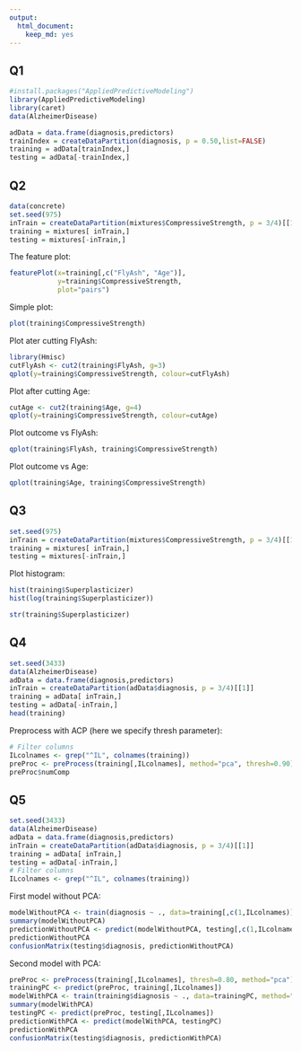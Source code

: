 ```yaml
---
output:
  html_document:
    keep_md: yes
---
```


## Q1

```r
#install.packages("AppliedPredictiveModeling")
library(AppliedPredictiveModeling)
library(caret)
data(AlzheimerDisease)

adData = data.frame(diagnosis,predictors)
trainIndex = createDataPartition(diagnosis, p = 0.50,list=FALSE)
training = adData[trainIndex,]
testing = adData[-trainIndex,]
```

## Q2
```r
data(concrete)
set.seed(975)
inTrain = createDataPartition(mixtures$CompressiveStrength, p = 3/4)[[1]]
training = mixtures[ inTrain,]
testing = mixtures[-inTrain,]
```

The feature plot:
```r
featurePlot(x=training[,c("FlyAsh", "Age")],
            y=training$CompressiveStrength,
            plot="pairs")
```

Simple plot:
```r
plot(training$CompressiveStrength)
```

Plot ater cutting FlyAsh:
```r
library(Hmisc)
cutFlyAsh <- cut2(training$FlyAsh, g=3)
qplot(y=training$CompressiveStrength, colour=cutFlyAsh)
```

Plot after cutting Age:
```r
cutAge <- cut2(training$Age, g=4)
qplot(y=training$CompressiveStrength, colour=cutAge)
```

Plot outcome vs FlyAsh:
```r
qplot(training$FlyAsh, training$CompressiveStrength)
```

Plot outcome vs Age:
```r
qplot(training$Age, training$CompressiveStrength)
```

## Q3

```r
set.seed(975)
inTrain = createDataPartition(mixtures$CompressiveStrength, p = 3/4)[[1]]
training = mixtures[ inTrain,]
testing = mixtures[-inTrain,]
```

Plot histogram:
```r
hist(training$Superplasticizer)
hist(log(training$Superplasticizer))
```

```r
str(training$Superplasticizer)
```

## Q4

```r
set.seed(3433)
data(AlzheimerDisease)
adData = data.frame(diagnosis,predictors)
inTrain = createDataPartition(adData$diagnosis, p = 3/4)[[1]]
training = adData[ inTrain,]
testing = adData[-inTrain,]
head(training)
```

Preprocess with ACP (here we specify thresh parameter):
```r
# Filter columns
ILcolnames <- grep("^IL", colnames(training))
preProc <- preProcess(training[,ILcolnames], method="pca", thresh=0.90)
preProc$numComp
```

## Q5

```r
set.seed(3433)
data(AlzheimerDisease)
adData = data.frame(diagnosis,predictors)
inTrain = createDataPartition(adData$diagnosis, p = 3/4)[[1]]
training = adData[ inTrain,]
testing = adData[-inTrain,]
# Filter columns
ILcolnames <- grep("^IL", colnames(training))
```

First model without PCA:
```r
modelWithoutPCA <- train(diagnosis ~ ., data=training[,c(1,ILcolnames)], method="glm")
summary(modelWithoutPCA)
predictionWithoutPCA <- predict(modelWithoutPCA, testing[,c(1,ILcolnames)])
predictionWithoutPCA
confusionMatrix(testing$diagnosis, predictionWithoutPCA)
```

Second model with PCA:
```r
preProc <- preProcess(training[,ILcolnames], thresh=0.80, method="pca")
trainingPC <- predict(preProc, training[,ILcolnames])
modelWithPCA <- train(training$diagnosis ~ ., data=trainingPC, method="glm")
summary(modelWithPCA)
testingPC <- predict(preProc, testing[,ILcolnames])
predictionWithPCA <- predict(modelWithPCA, testingPC)
predictionWithPCA
confusionMatrix(testing$diagnosis, predictionWithPCA)
```
